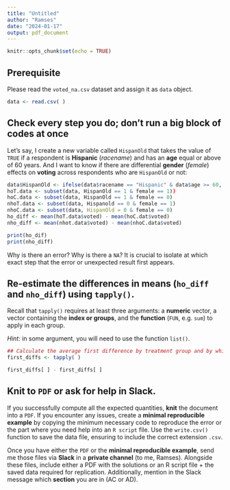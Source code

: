 ```yaml
---
title: "Untitled"
author: "Ramses"
date: "2024-01-17"
output: pdf_document
---
```


```r
knitr::opts_chunk$set(echo = TRUE)
```

## Prerequisite

Please read the `voted_na.csv` dataset and assign it as `data` object.
```r
data <- read.csv( )
```

## Check every step you do; don’t run a big block of codes at once

Let's say, I create a new variable called `HispanOld` that takes the value of `TRUE` if a respondent is **Hispanic** (*racename*) and has an **age** equal or above of 60 years. And I want to know if there are differential **gender** (*female*) effects on **voting** across respondents who are `HispanOld` or not:

```r

data$HispanOld <- ifelse(data$racename == "Hispanic" & data$age >= 60, TRUE, FALSE)
hoT.data <- subset(data, HispanOld == 1 & female == 1))
hoC.data <- subset(data, HispanOld == 1 & female == 0)
nhoT.data <- subset(data, Hispanold == 0 & female == 1)
nhoC.data <- subset(data, HispanOld = 0 & female == 0)
ho_diff <- mean(hoT.data$voted) - mean(hoC.dat$voted)
nho_diff <- mean(nhot.data$voted) - mean(nhoC.data$voted)

print(ho_dif)
print(nho_diff)


```

Why is there an error? Why is there a `NA`? It is crucial to isolate at which exact step that the error or unexpected result first appears. 


## Re-estimate the differences in means (`ho_diff` and `nho_diff`) using `tapply()`. 

Recall that `tapply()` requires at least three arguments: a **numeric** vector, a vector containing the **index or groups**, and the **function** (`FUN`, e.g. `sum`) to apply in each group. 

*Hint:* in some argument, you will need to use the function `list()`.


```r

## Calculate the average first difference by treatment group and by whiteConserv status
first_diffs <- tapply( )

first_diffs[ ] - first_diffs[ ]

```



## Knit to `PDF` or ask for help in Slack.


If you successfully compute all the expected quantities, **knit** the document into a `PDF`. If you encounter any issues, create a **minimal reproducible example** by copying the minimum necessary code to reproduce the error or the part where you need help into an `R script` file. Use the `write.csv()` function to save the data file, ensuring to include the correct extension `.csv`.

Once you have either the `PDF` or the **minimal reproducible example**, send me those files via **Slack** in a **private channel** (to me, Ramses). Alongside these files, include either a PDF with the solutions or an R script file + the saved data required for replication. Additionally, mention in the Slack message which **section** you are in (AC or AD).



